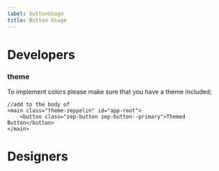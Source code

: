 ```yaml
---
label: buttonUsage
title: Button Usage
---
```


# Developers

### theme

To implement colors please make sure that you have a theme included;

```
//add to the body of
<main class="theme-zeppelin" id="app-root">
    <button class="zep-button zep-button--primary">Themed Button</button>
</main>

```

# Designers
